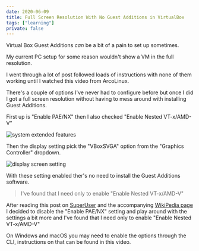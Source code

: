 ```yaml
---
date: 2020-06-09
title: Full Screen Resolution With No Guest Additions in VirtualBox
tags: ["learning"]
private: false
---
```


Virtual Box Guest Additions _can_ be a bit of a pain to set up
sometimes.

My current PC setup for some reason wouldn't show a VM in the full
resolution.

I went through a lot of post followed loads of instructions with none
of them working until I watched this video from ArcoLinux.

<YouTube youTubeId="zW03Vs2CVZo" />

There's a couple of options I've never had to configure before but
once I did I got a full screen resolution without having to mess
around with installing Guest Additions.

First up is "Enable PAE/NX" then I also checked "Enable Nested
VT-x/AMD-V"

![system extended features]

Then the display setting pick the "VBoxSVGA" option from the "Graphics
Controller" dropdown.

![display screen setting]

With these setting enabled ther's no need to install the Guest
Additions software.

> I've found that I need only to enable "Enable Nested VT-x/AMD-V"

After reading this post on [SuperUser] and the accompanying [WikiPedia
page] I decided to disable the "Enable PAE/NX" setting and play around
with the settings a bit more and I've found that I need only to enable
"Enable Nested VT-x/AMD-V"

On Windows and macOS you may need to enable the options through the
CLI, instructions on that can be found in this video.

<YouTube youTubeId="JMT2qimIL9Q" />

[system extended features]: ./system-extended-features.png
[display screen setting]: ./display-screen.png
[superuser]: https://superuser.com/questions/1118712/when-do-i-have-to-use-pae-nx/1381508#1381508
[wikipedia page]: https://en.wikipedia.org/wiki/Physical_Address_Extension
